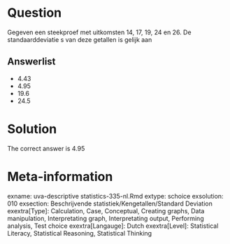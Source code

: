 Question
========

Gegeven een steekproef met uitkomsten 14, 17, 19, 24 en 26. De standaarddeviatie s van deze getallen is gelijk aan 

Answerlist
----------
* 4.43
* 4.95
* 19.6
* 24.5

Solution
========

The correct answer is  4.95 

Meta-information
================
exname: uva-descriptive statistics-335-nl.Rmd 
extype: schoice 
exsolution: 010 
exsection: Beschrijvende statistiek/Kengetallen/Standard Deviation
exextra[Type]: Calculation, Case, Conceptual, Creating graphs, Data manipulation, Interpretating graph, Interpretating output, Performing analysis, Test choice 
exextra[Langauge]: Dutch 
exextra[Level]: Statistical Literacy, Statistical Reasoning, Statistical Thinking 
